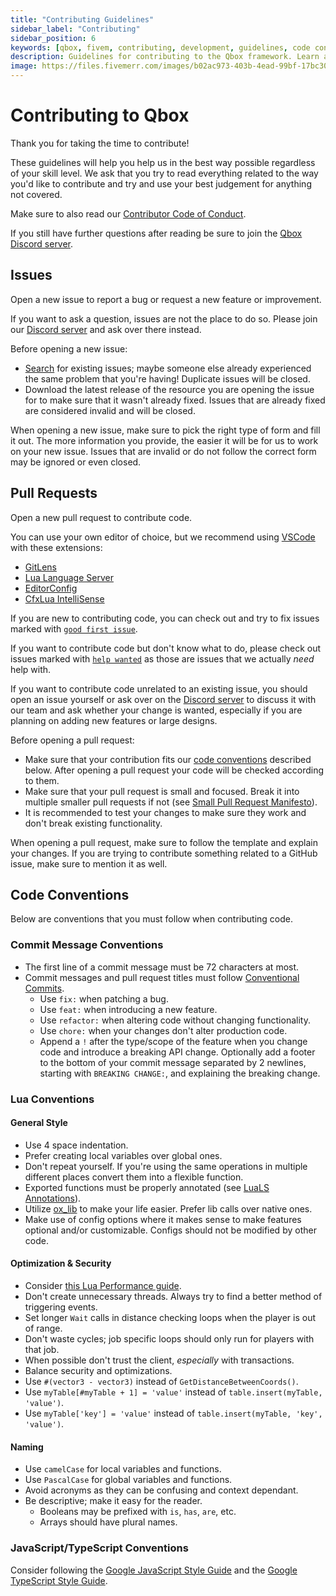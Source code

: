 ```yaml
---
title: "Contributing Guidelines"
sidebar_label: "Contributing"
sidebar_position: 6
keywords: [qbox, fivem, contributing, development, guidelines, code conventions, pull requests, issues]
description: Guidelines for contributing to the Qbox framework. Learn about our code conventions, how to submit issues and pull requests, and best practices for contributing code.
image: https://files.fivemerr.com/images/b02ac973-403b-4ead-99bf-17bc307172d9.png
---
```


# Contributing to Qbox

Thank you for taking the time to contribute!

These guidelines will help you help us in the best way possible regardless of your skill level. We ask that you try to read everything related to the way you'd like to contribute and try and use your best judgement for anything not covered.

Make sure to also read our [Contributor Code of Conduct](https://github.com/Qbox-Project/github-docs/blob/main/repo-template/.github/CODE_OF_CONDUCT.md).

If you still have further questions after reading be sure to join the [Qbox Discord server][discord link].

## Issues

Open a new issue to report a bug or request a new feature or improvement.

If you want to ask a question, issues are not the place to do so. Please join our [Discord server][discord link] and ask over there instead.

Before opening a new issue:

- [Search](https://github.com/issues?q=is%3Aissue+org%3AQbox-Project) for existing issues; maybe someone else already experienced the same problem that you're having! Duplicate issues will be closed.
- Download the latest release of the resource you are opening the issue for to make sure that it wasn't already fixed. Issues that are already fixed are considered invalid and will be closed.

When opening a new issue, make sure to pick the right type of form and fill it out. The more information you provide, the easier it will be for us to work on your new issue. Issues that are invalid or do not follow the correct form may be ignored or even closed.

## Pull Requests

Open a new pull request to contribute code.

You can use your own editor of choice, but we recommend using [VSCode](https://code.visualstudio.com/) with these extensions:

- [GitLens](https://marketplace.visualstudio.com/items?itemName=eamodio.gitlens)
- [Lua Language Server](https://marketplace.visualstudio.com/items?itemName=sumneko.lua)
- [EditorConfig](https://marketplace.visualstudio.com/items?itemName=EditorConfig.EditorConfig)
- [CfxLua IntelliSense](https://marketplace.visualstudio.com/items?itemName=overextended.cfxlua-vscode)

If you are new to contributing code, you can check out and try to fix issues marked with [`good first issue`](https://github.com/issues?q=is%3Aissue+is%3Aopen+org%3AQbox-Project+label%3A%22good+first+issue%22).

If you want to contribute code but don't know what to do, please check out issues marked with [`help wanted`](https://github.com/issues?q=is%3Aissue+is%3Aopen+org%3AQbox-Project+label%3A%22help+wanted%22) as those are issues that we actually *need* help with.

If you want to contribute code unrelated to an existing issue, you should open an issue yourself or ask over on the [Discord server][discord link] to discuss it with our team and ask whether your change is wanted, especially if you are planning on adding new features or large designs.

Before opening a pull request:

- Make sure that your contribution fits our [code conventions](#code-conventions) described below. After opening a pull request your code will be checked according to them.
- Make sure that your pull request is small and focused. Break it into multiple smaller pull requests if not (see [Small Pull Request Manifesto](https://github.com/PlaytikaOSS/small-pull-request-manifesto)).
- It is recommended to test your changes to make sure they work and don't break existing functionality.

When opening a pull request, make sure to follow the template and explain your changes. If you are trying to contribute something related to a GitHub issue, make sure to mention it as well.

## Code Conventions

Below are conventions that you must follow when contributing code.

### Commit Message Conventions

- The first line of a commit message must be 72 characters at most.
- Commit messages and pull request titles must follow [Conventional Commits](https://www.conventionalcommits.org/en/v1.0.0/).
  - Use `fix:` when patching a bug.
  - Use `feat:` when introducing a new feature.
  - Use `refactor:` when altering code without changing functionality.
  - Use `chore:` when your changes don't alter production code.
  - Append a `!` after the type/scope of the feature when you change code and introduce a breaking API change. Optionally add a footer to the bottom of your commit message separated by 2 newlines, starting with `BREAKING CHANGE:`, and explaining the breaking change.

### Lua Conventions

#### General Style

- Use 4 space indentation.
- Prefer creating local variables over global ones.
- Don't repeat yourself. If you're using the same operations in multiple different places convert them into a flexible function.
- Exported functions must be properly annotated (see [LuaLS Annotations](https://luals.github.io/wiki/annotations/)).
- Utilize [ox_lib](https://overextended.dev/ox_lib) to make your life easier. Prefer lib calls over native ones.
- Make use of config options where it makes sense to make features optional and/or customizable. Configs should not be modified by other code.

#### Optimization & Security

- Consider [this Lua Performance guide](https://springrts.com/wiki/Lua_Performance).
- Don't create unnecessary threads. Always try to find a better method of triggering events.
- Set longer `Wait` calls in distance checking loops when the player is out of range.
- Don't waste cycles; job specific loops should only run for players with that job.
- When possible don't trust the client, *especially* with transactions.
- Balance security and optimizations.
- Use `#(vector3 - vector3)` instead of `GetDistanceBetweenCoords()`.
- Use `myTable[#myTable + 1] = 'value'` instead of `table.insert(myTable, 'value')`.
- Use `myTable['key'] = 'value'` instead of `table.insert(myTable, 'key', 'value')`.

#### Naming

- Use `camelCase` for local variables and functions.
- Use `PascalCase` for global variables and functions.
- Avoid acronyms as they can be confusing and context dependant.
- Be descriptive; make it easy for the reader.
  - Booleans may be prefixed with `is`, `has`, `are`, etc.
  - Arrays should have plural names.

### JavaScript/TypeScript Conventions

Consider following the [Google JavaScript Style Guide](https://google.github.io/styleguide/jsguide.html) and the [Google TypeScript Style Guide](https://google.github.io/styleguide/tsguide.html).

[discord link]: https://discord.gg/Z6Whda5hHA
